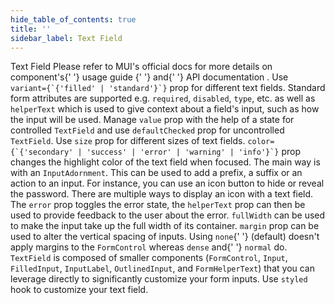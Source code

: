 ```yaml
---
hide_table_of_contents: true
title: ''
sidebar_label: Text Field
---
```




<Grid container spacing={6}>
  <Grid item xs={12}>
    <Typography variant='h5'>Text Field</Typography>
    <Typography variant='body2'>
      Please refer to MUI&#39;s official docs for more details on component&#39;s{' '}
      <Link href='https://mui.com/material-ui/react-text-field/' target='_blank' rel='noopener noreferrer' className='no-underline'>
        usage guide
      </Link>{' '}
      and{' '}
      <Link href='https://mui.com/material-ui/react-text-field/#api' target='_blank' rel='noopener noreferrer' className='no-underline'>
        API documentation
      </Link>
      .
    </Typography>
  </Grid>
  <Grid item xs={12} >
    <CardSnippet
      title='Variants'
      code={SourceCodeTextFieldVariant}
    >
      <Typography sx={{ mb: 4 }}>
        Use <code>variant={`{'filled' | 'standard'}`}</code> prop for different text fields.
      </Typography>
      <TextFieldVariant />
    </CardSnippet>
  </Grid>
  <Grid item xs={12}>
    <CardSnippet
      title='Form Props'
      code={SourceCodeTextFieldFormProps}
    >
      <Typography sx={{ mb: 4 }}>
        Standard form attributes are supported e.g. <code>required</code>, <code>disabled</code>, <code>type</code>, etc. as well as <code>helperText</code> which is used to give context about a field's input, such as how the input will be used.
      </Typography>
      <TextFieldFormProps />
    </CardSnippet>
  </Grid>
  <Grid item xs={12} md={6}>
    <CardSnippet
      title='Controlled and Uncontrolled'
      code={SourceCodeTextFieldControlledUncontrolled}
    >
      <Typography sx={{ mb: 4 }}>
        Manage <code>value</code> prop with the help of a state for controlled <code>TextField</code> and use <code>defaultChecked</code> prop for uncontrolled <code>TextField</code>.
      </Typography>
      <TextFieldControlledUncontrolled />
    </CardSnippet>
  </Grid>
  <Grid item xs={12} md={6}>
    <CardSnippet
      title='Sizes'
      code={SourceCodeTextFieldSizes}
    >
      <Typography sx={{ mb: 4 }}>
        Use <code>size</code> prop for different sizes of text fields.
      </Typography>
      <TextFieldSizes />
    </CardSnippet>
  </Grid>
  <Grid item xs={12} md={6}>
    <CardSnippet
      title='Color'
      code={SourceCodeTextFieldColor}
    >
      <Typography sx={{ mb: 4 }}>
        <code>color={`{'secondary' | 'success' | 'error' | 'warning' | 'info'}`}</code> prop changes the highlight color of the text field when focused.
      </Typography>
      <TextFieldColor />
    </CardSnippet>
  </Grid>
  <Grid item xs={12} md={6}>
    <CardSnippet
      title='Input Adornment'
      code={SourceCodeTextFieldInputAdornment}
    >
      <Typography sx={{ mb: 4 }}>
        The main way is with an <code>InputAdornment</code>. This can be used to add a prefix, a suffix or an action to an input. For instance, you can use an icon button to hide or reveal the password.
      </Typography>
      <TextFieldInputAdornment />
    </CardSnippet>
  </Grid>
  <Grid item xs={12} md={6}>
    <CardSnippet
      title='Icons'
      code={SourceCodeTextFieldIcons}
    >
      <Typography sx={{ mb: 4 }}>
        There are multiple ways to display an icon with a text field.
      </Typography>
      <TextFieldIcons />
    </CardSnippet>
  </Grid>
   <Grid item xs={12} md={6}>
    <CardSnippet
      title='Validation'
      code={SourceCodeTextFieldValidation}
    >
      <Typography sx={{ mb: 4 }}>
        The <code>error</code> prop toggles the error state, the <code>helperText</code> prop can then be used to provide feedback to the user about the error.
      </Typography>
      <TextFieldValidation />
    </CardSnippet>
  </Grid>
  <Grid item xs={12}>
    <CardSnippet
      title='Layout'
      code={SourceCodeTextFieldLayout}
    >
      <Typography sx={{ mb: 4 }}>
        <code>fullWidth</code> can be used to make the input take up the full width of its container.
      </Typography>
      <Typography sx={{ mb: 4 }}>
        <code>margin</code> prop can be used to alter the vertical spacing of inputs. Using <code>none</code>{' '}
        (default) doesn't apply margins to the <code>FormControl</code> whereas <code>dense</code> and{' '}
        <code>normal</code> do.
      </Typography>
      <TextFieldLayout />
    </CardSnippet>
  </Grid>
  <Grid item xs={12}>
    <CardSnippet
      title='Components'
      code={SourceCodeTextFieldComponents}
    >
      <Typography sx={{ mb: 4 }}>
        <code>TextField</code> is composed of smaller components (<code>FormControl</code>, <code>Input</code>, <code>FilledInput</code>, <code>InputLabel</code>, <code>OutlinedInput</code>, and <code>FormHelperText</code>) that you can leverage directly to significantly customize your form inputs.
      </Typography>
      <TextFieldComponents />
    </CardSnippet>
  </Grid>
  <Grid item xs={12} md={6}>
    <CardSnippet
      title='Inputs'
      code={SourceCodeTextFieldInputs}
    >
      <TextFieldInputs />
    </CardSnippet>
  </Grid>
  <Grid item xs={12} md={6}>
    <CardSnippet
      title='Customized'
      code={SourceCodeTextFieldCustomized}
    >
      <Typography sx={{ mb: 4 }}>
        Use <code>styled</code> hook to customize your text field.
      </Typography>
      <TextFieldCustomized />
    </CardSnippet>
  </Grid>
</Grid>